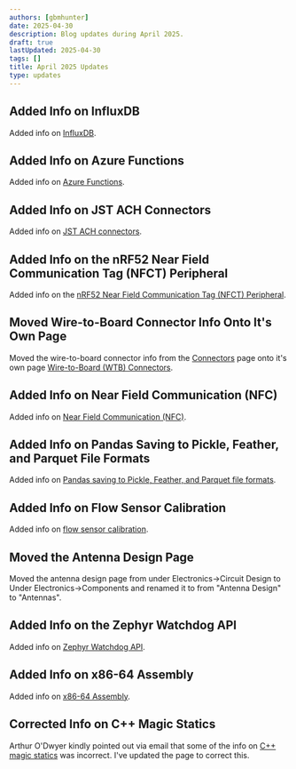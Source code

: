 ```yaml
---
authors: [gbmhunter]
date: 2025-04-30
description: Blog updates during April 2025.
draft: true
lastUpdated: 2025-04-30
tags: []
title: April 2025 Updates
type: updates
---
```


## Added Info on InfluxDB

Added info on [InfluxDB](/programming/databases/influxdb/).

## Added Info on Azure Functions

Added info on [Azure Functions](/programming/cloud/azure/).

## Added Info on JST ACH Connectors

Added info on [JST ACH connectors](/electronics/components/connectors/wire-to-board/#jst-ach-family).

## Added Info on the nRF52 Near Field Communication Tag (NFCT) Peripheral

Added info on the [nRF52 Near Field Communication Tag (NFCT) Peripheral](/programming/microcontrollers/nordic/nrf52/#near-field-communication-tag-nfct).

## Moved Wire-to-Board Connector Info Onto It's Own Page

Moved the wire-to-board connector info from the [Connectors](/electronics/components/connectors/) page onto it's own page [Wire-to-Board (WTB) Connectors](/electronics/components/connectors/wire-to-board/).

## Added Info on Near Field Communication (NFC)

Added info on [Near Field Communication (NFC)](/electronics/communication-protocols/near-field-communication/).

## Added Info on Pandas Saving to Pickle, Feather, and Parquet File Formats

Added info on [Pandas saving to Pickle, Feather, and Parquet file formats](/programming/languages/python/pandas/#saving-and-loading-to-other-file-formats).

## Added Info on Flow Sensor Calibration

Added info on [flow sensor calibration](/electronics/components/sensors/flow-sensors/#flow-sensor-calibration).

## Moved the Antenna Design Page

Moved the antenna design page from under Electronics->Circuit Design to Under Electronics->Components and renamed it to from "Antenna Design" to "Antennas".

## Added Info on the Zephyr Watchdog API

Added info on [Zephyr Watchdog API](/programming/operating-systems/zephyr/#watchdog).

## Added Info on x86-64 Assembly

Added info on [x86-64 Assembly](/programming/languages/assembly/#x86-64-assembly).

## Corrected Info on C++ Magic Statics

Arthur O'Dwyer kindly pointed out via email that some of the info on [C++ magic statics](/programming/languages/c-plus-plus/magic-statics/) was incorrect. I've updated the page to correct this.
